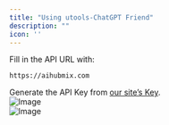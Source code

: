 ```yaml
---
title: "Using utools-ChatGPT Friend"
description: ""
icon: ''
---
```


Fill in the API URL with:
```
https://aihubmix.com
```  
Generate the API Key from [our site’s Key](https://aihubmix.com/token).  
![Image](/media/en/utools1.png)  
![Image](/media/en/utools2.png)  